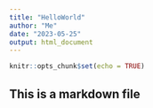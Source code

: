 ```yaml
---
title: "HelloWorld"
author: "Me"
date: "2023-05-25"
output: html_document
---
```


```r
knitr::opts_chunk$set(echo = TRUE)
```

## This is a markdown file
